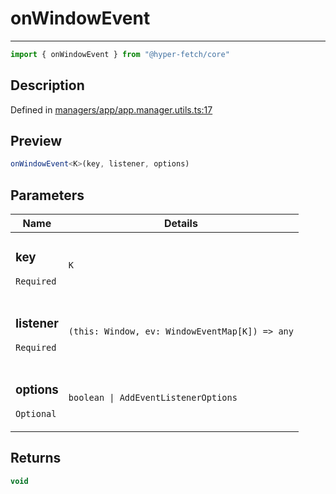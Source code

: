 

# onWindowEvent

<div class="api-docs__separator" data-reactroot="">

---

</div><div class="api-docs__import" data-reactroot="">

```ts
import { onWindowEvent } from "@hyper-fetch/core"
```

</div><div class="api-docs__section">

## Description

</div><div class="api-docs__description"><span class="api-docs__do-not-parse">



</span></div><p class="api-docs__definition">

Defined in [managers/app/app.manager.utils.ts:17](https://github.com/BetterTyped/hyper-fetch/blob/c3e2c45/packages/core/src/managers/app/app.manager.utils.ts#L17)

</p><div class="api-docs__section">

## Preview

</div><div class="api-docs__preview fn">

```ts
onWindowEvent<K>(key, listener, options)
```

</div><div class="api-docs__section">

## Parameters

</div><div class="api-docs__parameters"><table><thead><tr><th>Name</th><th>Details</th></tr></thead><tbody><tr param-data="key"><td class="api-docs__param-name required">

### key 

`Required`

</td><td class="api-docs__param-type">

`K`

</td></tr><tr param-data="listener"><td class="api-docs__param-name required">

### listener 

`Required`

</td><td class="api-docs__param-type">

`(this: Window, ev: WindowEventMap[K]) => any`

</td></tr><tr param-data="options"><td class="api-docs__param-name optional">

### options 

`Optional`

</td><td class="api-docs__param-type">

`boolean | AddEventListenerOptions`

</td></tr></tbody></table></div><div class="api-docs__section">

## Returns

</div><div class="api-docs__returns">

```ts
void
```

</div>